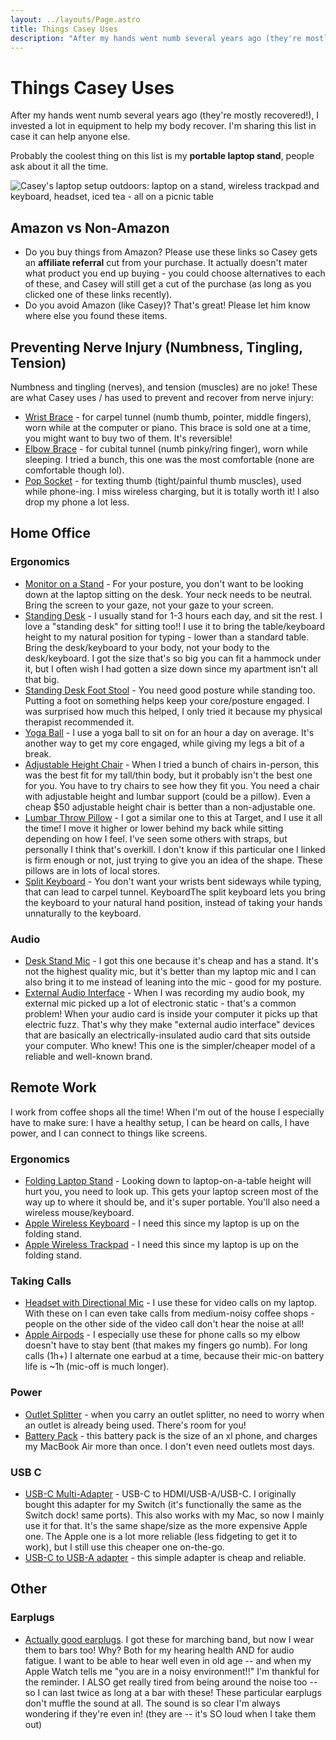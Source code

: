 ```yaml
---
layout: ../layouts/Page.astro
title: Things Casey Uses
description: "After my hands went numb several years ago (they're mostly recovered!), I invested a lot in equipment to help my body recover. I'm sharing this list in case it can help anyone else."
---
```



<OuterLayout>
	<div class="panel panel-main prose">

# Things Casey Uses

After my hands went numb several years ago (they're mostly recovered!), I invested a lot in equipment to help my body recover. I'm sharing this list in case it can help anyone else.

Probably the coolest thing on this list is my **portable laptop stand**, people ask about it all the time.

<img src="/assets/images/laptop outside.png" alt="Casey's laptop setup outdoors: laptop on a stand, wireless trackpad and keyboard, headset, iced tea - all on a picnic table" />

## Amazon vs Non-Amazon

- Do you buy things from Amazon? Please use these links so Casey gets an **affiliate referral** cut from your purchase. It actually doesn't mater what product you end up buying - you could choose alternatives to each of these, and Casey will still get a cut of the purchase (as long as you clicked one of these links recently).
- Do you avoid Amazon (like Casey)? That's great! Please let him know where else you found these items.

## Preventing Nerve Injury (Numbness, Tingling, Tension)

Numbness and tingling (nerves), and tension (muscles) are no joke! These are what Casey uses / has used to prevent and recover from nerve injury:

- [Wrist Brace](https://amzn.to/3iylnri) - for carpel tunnel (numb thumb, pointer, middle fingers), worn while at the computer or piano. This brace is sold one at a time, you might want to buy two of them. It's reversible!
- [Elbow Brace](https://amzn.to/3AkjX9Q) - for cubital tunnel (numb pinky/ring finger), worn while sleeping. I tried a bunch, this one was the most comfortable (none are comfortable though lol).
- [Pop Socket](https://amzn.to/3AiBu26) - for texting thumb (tight/painful thumb muscles), used while phone-ing. I miss wireless charging, but it is totally worth it! I also drop my phone a lot less.

## Home Office

### Ergonomics

- [Monitor on a Stand](https://amzn.to/3dmgXBm) - For your posture, you don't want to be looking down at the laptop sitting on the desk. Your neck needs to be neutral. Bring the screen to your gaze, not your gaze to your screen.
- [Standing Desk](https://amzn.to/3uKKtrT) - I usually stand for 1-3 hours each day, and sit the rest. I love a "standing desk" for sitting too!! I use it to bring the table/keyboard height to my natural position for typing - lower than a standard table. Bring the desk/keyboard to your body, not your body to the desk/keyboard. I got the size that's so big you can fit a hammock under it, but I often wish I had gotten a size down since my apartment isn't all that big.
- [Standing Desk Foot Stool](https://amzn.to/3dkpjJO) - You need good posture while standing too. Putting a foot on something helps keep your core/posture engaged. I was surprised how much this helped, I only tried it because my physical therapist recommended it.
- [Yoga Ball](https://amzn.to/3adDuy8) - I use a yoga ball to sit on for an hour a day on average. It's another way to get my core engaged, while giving my legs a bit of a break.
- [Adjustable Height Chair](https://amzn.to/3mvHJLm) - When I tried a bunch of chairs in-person, this was the best fit for my tall/thin body, but it probably isn't the best one for you. You have to try chairs to see how they fit you. You need a chair with adjustable height and lumbar support (could be a pillow). Even a cheap $50 adjustable height chair is better than a non-adjustable one.
- [Lumbar Throw Pillow](https://amzn.to/3ldPAh0) - I got a similar one to this at Target, and I use it all the time! I move it higher or lower behind my back while sitting depending on how I feel. I've seen some others with straps, but personally I think that's overkill. I don't know if this particular one I linked is firm enough or not, just trying to give you an idea of the shape. These pillows are in lots of local stores.
- [Split Keyboard](https://amzn.to/2TfAHj1) - You don't want your wrists bent sideways while typing, that can lead to carpel tunnel. KeyboardThe split keyboard lets you bring the keyboard to your natural hand position, instead of taking your hands unnaturally to the keyboard.

### Audio

- [Desk Stand Mic](https://amzn.to/3iCt9Rb) - I got this one because it's cheap and has a stand. It's not the highest quality mic, but it's better than my laptop mic and I can also bring it to me instead of leaning into the mic - good for my posture.
- [External Audio Interface](https://amzn.to/3DfaaDY) - When I was recording my audio book, my external mic picked up a lot of electronic static - that's a common problem! When your audio card is inside your computer it picks up that electric fuzz. That's why they make "external audio interface" devices that are basically an electrically-insulated audio card that sits outside your computer. Who knew! This one is the simpler/cheaper model of a reliable and well-known brand.

## Remote Work

I work from coffee shops all the time! When I'm out of the house I especially have to make sure: I have a healthy setup, I can be heard on calls, I have power, and I can connect to things like screens.

### Ergonomics

- [Folding Laptop Stand](https://amzn.to/3x29m2J) - Looking down to laptop-on-a-table height will hurt you, you need to look up. This gets your laptop screen most of the way up to where it should be, and it's super portable. You'll also need a wireless mouse/keyboard.
- [Apple Wireless Keyboard](https://amzn.to/3mstJC2) - I need this since my laptop is up on the folding stand.
- [Apple Wireless Trackpad](https://www.apple.com/shop/product/MK2D3AM/A/magic-trackpad) - I need this since my laptop is up on the folding stand.

### Taking Calls

- [Headset with Directional Mic](https://amzn.to/2UQdV1X) - I use these for video calls on my laptop. With these on I can even take calls from medium-noisy coffee shops - people on the other side of the video call don't hear the noise at all!
- [Apple Airpods](https://amzn.to/3oBhjdA) - I especially use these for phone calls so my elbow doesn't have to stay bent (that makes my fingers go numb). For long calls (1h+) I alternate one earbud at a time, because their mic-on battery life is ~1h (mic-off is much longer).

### Power

- [Outlet Splitter](https://amzn.to/3dpCklk) - when you carry an outlet splitter, no need to worry when an outlet is already being used. There's room for you!
- [Battery Pack](https://amzn.to/3uMvMoe) - this battery pack is the size of an xl phone, and charges my MacBook Air more than once. I don't even need outlets most days.

### USB C

- [USB-C Multi-Adapter](https://amzn.to/3BogeK0) - USB-C to HDMI/USB-A/USB-C. I originally bought this adapter for my Switch (it's functionally the same as the Switch dock! same ports). This also works with my Mac, so now I mainly use it for that. It's the same shape/size as the more expensive Apple one. The Apple one is a lot more reliable (less fidgeting to get it to work), but I still use this cheaper one on-the-go.
- [USB-C to USB-A adapter](https://amzn.to/3y0Xeij) - this simple adapter is cheap and reliable.

## Other

### Earplugs

- [Actually good earplugs](https://amzn.to/3HTkaWV). I got these for marching band, but now I wear them to bars too! Why? Both for my hearing health AND for audio fatigue. I want to be able to hear well even in old age -- and when my Apple Watch tells me "you are in a noisy environment!!" I'm thankful for the reminder. I ALSO get really tired from being around the noise too -- so I can last twice as long at a bar with these! These particular earplugs don't muffle the sound at all. The sound is so clear I'm always wondering if they're even in! (they are -- it's SO loud when I take them out)

</div>
</OuterLayout>
